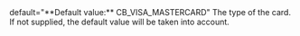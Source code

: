   
<ParamField body="CardType" type="string" >   
default="**Default value:** CB_VISA_MASTERCARD"    
The type of the card. If not supplied, the default value will be taken into account.  
</ParamField>